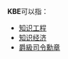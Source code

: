 '''KBE'''可以指：
* [[知识工程|知识工程]]
* [[知识经济|知识经济]]
* [[大英帝國勳章#爵級司令勳章|爵級司令勳章]]

{{disambig|Cat=三字拉丁字母缩写消歧义}}